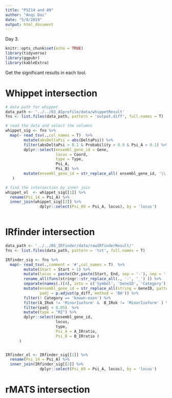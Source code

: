 ```yaml
---
title: "PSI14 and 89"
author: "Anqi Dai"
date: "5/8/2019"
output: html_document
---
```


Day 3.

```r
knitr::opts_chunk$set(echo = TRUE)
library(tidyverse)
library(ggpubr)
library(kableExtra)
```

Get the significant results in each tool.

# Whippet intersection

```r
# data path for whippet
data_path <- '../../03_ASprofile/data/whippetResult'
fns <- list.files(data_path, pattern = 'output.diff', full.names = T)

# read the data and select the columns
whippet_sig <- fns %>%
  map(~ read_tsv(.,col_names = T)  %>%
        mutate(absDeltaPsi = abs(DeltaPsi)) %>%
        filter(absDeltaPsi > 0.1 & Probability > 0.9 & Psi_A > 0.1) %>%
        dplyr::select(ensembl_gene_id = Gene, 
                      locus = Coord, 
                      type = Type,
                      Psi_A, 
                      Psi_B) %>%
        mutate(ensembl_gene_id = str_replace_all( ensembl_gene_id, '\\..*$', ''))
   )

# find the intersection by inner join
whippet_ol  <- whippet_sig[[1]] %>%
  rename(Psi_14 = Psi_A) %>%
  inner_join(whippet_sig[[2]] %>%
               dplyr::select(Psi_89 = Psi_A, locus), by = 'locus')
        
```

# IRfinder intersection

```r
data_path <- '../../05_IRfinder/data/rawIRfinderResult/'
fns <- list.files(data_path, pattern = 'txt', full.names = T)

IRfinder_sig <- fns %>%
  map(~ read_tsv(.,comment = '#',col_names = T)  %>%
        mutate(Start = Start + 1) %>%
        mutate(locus = paste(Chr,paste(Start, End, sep = '-'), sep = ':' ) ) %>%
        rename_all(funs(stringr::str_replace_all(., '-', '_') )) %>%
        separate(names(.)[4], into = c('Symbol', 'GeneID', 'Category'), sep = '/') %>%
        mutate(ensembl_gene_id = str_replace_all(string = GeneID, pattern = '\\..*$', replacement = ''),
               padj = p.adjust(p_diff, method = 'BH')) %>%
        filter(! Category == 'known-exon') %>%
        filter(A_IRok != 'MinorIsoform' &  B_IRok != 'MinorIsoform' ) %>%
        filter(padj < 0.05)  %>%
        mutate(type = "RI") %>%
        dplyr::select(ensembl_gene_id, 
                      locus,
                      type,
                      Psi_A = A_IRratio, 
                      Psi_B = B_IRratio )
      )


IRfinder_ol <- IRfinder_sig[[1]] %>%
  rename(Psi_14 = Psi_A) %>%
  inner_join(IRfinder_sig[[2]] %>%
               dplyr::select(Psi_89 = Psi_A, locus), by = 'locus')
```

# rMATS intersection

```r

```

